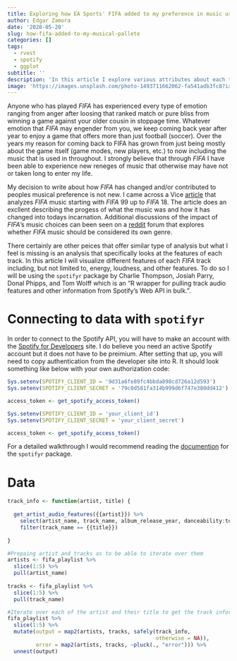 ```yaml
---
title: Exploring how EA Sports' FIFA added to my preference in music using the spotifyr package in R
author: Edgar Zamora
date: '2020-05-20'
slug: how-fifa-added-to-my-musical-pallete
categories: []
tags:
  - rvest
  - spotify
  - ggplot
subtitle: ''
description: 'In this article I explore various attributes about each track from the FIFA video game using the spotifyr package in R'
image: 'https://images.unsplash.com/photo-1493711662062-fa541adb3fc8?ixlib=rb-1.2.1&ixid=eyJhcHBfaWQiOjEyMDd9&auto=format&fit=crop&w=750&q=80'
---
```


Anyone who has played *FIFA* has experienced every type of emotion ranging from anger after loosing that ranked match or pure bliss from winning a game against your older cousin in stoppage time. Whatever emotion that *FIFA* may engender from you, we keep coming back year after year to enjoy a game that offers more than just football (soccer). Over the years my reason for coming back to FIFA has grown from just being mostly about the game itself (game modes, new players, etc.) to now including the music that is used in throughout. I strongly believe that through *FIFA* I have been able to experience new reneges of music that otherwise may have not or taken long to enter my life.

My decision to write about how *FIFA* has changed and/or contributed to peoples musical preference is not new. I came across a Vice [article](https://www.vice.com/en_us/article/9k3jga/how-fifa-games-changed-our-tastes-in-music) that analyzes *FIFA* music starting with *FIFA* 99 up to *FIFA* 18. The article does an excllent describing the progess of what the music was and how it has changed into todays incarnation. Additional discussions of the impact of *FIFA*'s music choices can been seen on a [reddit](https://www.reddit.com/r/FIFA/comments/7nnx6f/fifa_music_should_be_considered_its_own_genre/) forum that explores whether *FIFA* music should be considered its own genre. 

There certainly are other peices that offer similar type of analysis but what I feel is missing is an analysis that specifically looks at the features of each track. In this article I will visualize different features of each *FIFA* track including, but not limited to, energy, loudness, and other features. To do so I will be using the `spotifyr` package by Charlie Thompson, Josiah Parry, Donal Phipps, and Tom Wolff which is an "R wrapper for pulling track audio features and other information from Spotify’s Web API in bulk.". 


# Connecting to data with `spotifyr`

In order to connect to the Spotify API, you will have to make an account with the [Spotify for Developers](https://developer.spotify.com/dashboard/) site. I do believe you need an active Spotify account but it does not have to be preimium. After setting that up, you will need to copy authentication from the developer site into R. It should look something like below with your own authorization code:

```r
Sys.setenv(SPOTIFY_CLIENT_ID = '9d31a6fe89fc4bbda898cd726a12d593')
Sys.setenv(SPOTIFY_CLIENT_SECRET = '79c0d581fa314b999d6f747e380dd412')

access_token <- get_spotify_access_token()
```


```r
Sys.setenv(SPOTIFY_CLIENT_ID = 'your_client_id')
Sys.setenv(SPOTIFY_CLIENT_SECRET = 'your_client_secret')

access_token <- get_spotify_access_token()
```

For a detailed walkthrough I would recommend reading the [documention](https://www.rcharlie.com/spotifyr/) for the `spotifyr` package. 

# Data

```r
track_info <- function(artist, title) {
  
  get_artist_audio_features({{artist}}) %>% 
    select(artist_name, track_name, album_release_year, danceability:tempo, duration_ms, key_mode) %>% 
    filter(track_name == {{title}})
  
}

#Prepaing artist and tracks as to be able to iterate over them
artists <- fifa_playlist %>% 
  slice(1:5) %>% 
  pull(artist_name)
  
tracks <- fifa_playlist %>% 
  slice(1:5) %>% 
  pull(track_name)

#Iterate over each of the artist and their title to get the track information
fifa_playlist %>% 
  slice(1:5) %>% 
  mutate(output = map2(artists, tracks, safely(track_info, 
                                               otherwise = NA)),
         error = map2(artists, tracks, ~pluck(., "error"))) %>% 
  unnest(output)
```





